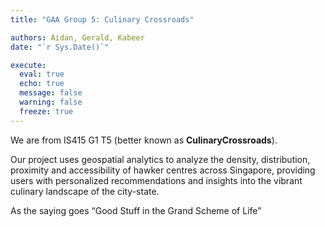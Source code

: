 ```yaml
---
title: "GAA Group 5: Culinary Crossroads"

authors: Aidan, Gerald, Kabeer
date: "`r Sys.Date()`"

execute: 
  eval: true
  echo: true
  message: false
  warning: false
  freeze: true
---
```


We are from IS415 G1 T5 (better known as **CulinaryCrossroads**).

Our project uses geospatial analytics to analyze the density, distribution, proximity and accessibility of hawker centres across Singapore, providing users with personalized recommendations and insights into the vibrant culinary landscape of the city-state.

As the saying goes "Good Stuff in the Grand Scheme of Life"
